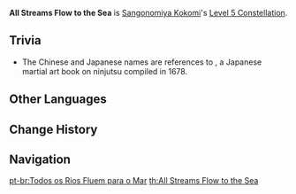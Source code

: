 {{Constellation Infobox
|image       = Constellation All Streams Flow to the Sea.png
|description = Increases the Level of [[Kurage's Oath]] by 3.<br />Maximum upgrade level is 15.
|level       = 5
|character   = Sangonomiya Kokomi
|utility1    = Talent Level Increase
|utility2    = Elemental Skill Level Increase
}}
'''All Streams Flow to the Sea''' is [[Sangonomiya Kokomi]]'s [[Level 5 Constellation]].

==Trivia==
*The Chinese and Japanese names {{Lang|One Hundred Rivers Merge into the Sea|zh=百川集海|zh_rm=Bǎi Chuān Jí Hǎi|ja=百川集海|ja_rm=Hyakusenshuukai{{Assumed}}|sort=zh,ja}} are references to {{Lang|''{{w|Bansenshūkai|Ten Thousand Rivers Merge into the Sea}}''|ja=万川集海|ja_rm=Bansenshuukai}}, a Japanese martial art book on ninjutsu compiled in 1678.
<!--
==Gameplay Notes==
-->

==Other Languages==
{{Other Languages
|en      = All Streams Flow to the Sea
|zhs     = 百川集海
|zhs_rm  = Bǎi Chuān Jí Hǎi
|zht     = 百川集海
|zht_rm  = Bǎi Chuān Jí Hǎi
|zh_tl   = Hundreds of Rivers Merge into the Sea
|ja      = 百川集海
|ja_rm   = Hyakusenshuukai
|ja_tl   = One Hundred Rivers Merge into the Sea
|ko      = 백천귀해
|ko_rm   = Baekcheongwihae
|ko_tl   = All Streams Merge into the Sea
|es      = Convergencia hacia los mares
|es_tl   = Convergence to the Seas
|fr      = Tous les ruisseaux coulent vers la mer
|fr_tl   = All Streams Flow to the Sea
|ru      = Все реки впадают в море
|ru_tl   = 
|th      = All Streams Flow to the Sea
|vi      = Nước Tụ Về Nguồn
|vi_tl   = 
|de      = Alle Ströme fließen ins Meer
|de_tl   = All Streams Flow to the Sea
|id      = All Streams Flow to the Sea
|pt      = Todos os Rios Fluem para o Mar
|pt_tl   = All Rivers Flow to the Sea
}}

==Change History==
{{Change History|2.1}}

==Navigation==
{{Talent Navbox|Sangonomiya Kokomi}}
[[pt-br:Todos os Rios Fluem para o Mar]]
[[th:All Streams Flow to the Sea]]